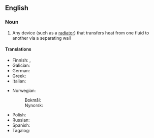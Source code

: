 ==English==

===Noun===
{{wikipedia}}
{{en-noun}}

# {{lb|en|physics}} Any device (such as a [[radiator]]) that transfers heat from one fluid to another via a separating wall

====Translations====
{{trans-top|device for transferring heat}}
* Finnish: {{t|fi|lämmönvaihdin}}, {{t|fi|lämmönsiirrin}}
* Galician: {{t|gl|intercambiador de calor|m}}
* German: {{t+|de|Wärmetauscher|m}}
* Greek: {{t|el|εναλλάκτης θερμότητας|m}}
* Italian: {{t|it|scambiatore di calore|m}}
{{trans-mid}}
* Norwegian:
*: Bokmål: {{t|nb|varmeveksler|m}}
*: Nynorsk: {{t|nn|varmevekslar|m}}
* Polish: {{t+|pl|wymiennik ciepła|m}}
* Russian: {{t+|ru|теплообме́нник|m}}
* Spanish: {{t|es|intercambiador de calor|m}}
* Tagalog: {{t|tl|pampalitang-init}}
{{trans-bottom}}